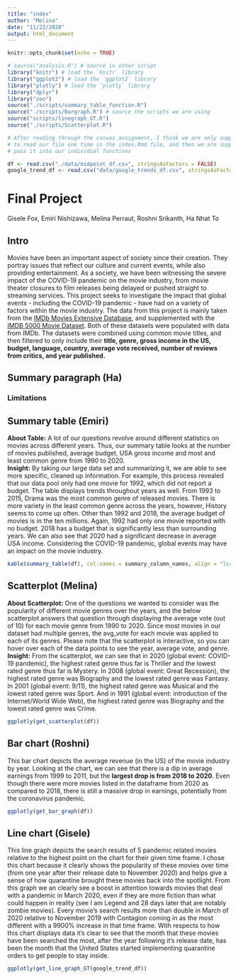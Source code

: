 ```yaml
---
title: "index"
author: "Melina"
date: "11/22/2020"
output: html_document
---
```


```r
knitr::opts_chunk$set(echo = TRUE)
```

```r
# source("analysis.R") # source in other script
library("knitr") # load the `knitr` library
library("ggplot2") # load the `ggplot2` library
library("plotly") # load the `plotly` library
library("dplyr")
library("zoo")
source("./scripts/summary_table_function.R")
source("./scripts/Bargraph.R") # source the scripts we are using
source("scripts/linegraph_GT.R")
source("./scripts/Scatterplot.R")

# After reading through the canvas assignment, I think we are only supposed
# to read our file one time in the index.Rmd file, and then we are supposed to
# pass it into our individual functions

df <- read.csv("./data/midpoint_df.csv", stringsAsFactors = FALSE)
google_trend_df <- read.csv("data/google_trends_df.csv", stringsAsFactors = FALSE)
```
# Final Project
Gisele Fox, Emiri Nishizawa, Melina Perraut, Roshni Srikanth, Ha Nhat To


## Intro
Movies have been an important aspect of society since their creation. They portray issues that reflect our culture and current events, while also providing entertainment. As a society, we have been witnessing the severe impact of the COVID-19 pandemic on the movie industry, from movie theater closures to film releases being delayed or pushed straight to streaming services. This project seeks to investigate the impact that global events - including the COVID-19 pandemic - have had on a variety of factors within the movie industry. The data from this project is mainly taken from the [IMDb Movies Extensive Database](https://www.kaggle.com/stefanoleone992/imdb-extensive-dataset?select=IMDb+movies.csv), and supplemented with the [IMDB 5000 Movie Dataset](https://www.kaggle.com/carolzhangdc/imdb-5000-movie-dataset). Both of these datasets were populated with data from IMDb. The datasets were combined using common movie titles, and then filtered to only include their **title, genre, gross income in the US, budget, language, country, average vote received, number of reviews from critics, and year published.**

## Summary paragraph (Ha)

### Limitations


## Summary table (Emiri)
**About Table:** A lot of our questions revolve around different statistics on movies across different years. Thus, our summary table looks at the number of movies published, average budget, USA gross income and most and least common genre from 1990 to 2020.
<br/> **Insight:** By taking our large data set and summarizing it, we are able to see more specific, cleaned up information. For example, this process revealed that our data pool only had one movie for 1992, which did not report a budget. The table displays trends throughout years as well. From 1993 to 2015, Drama was the most common genre of released movies. There is more variety in the least common genre across the years, however, History seems to come up often. Other than 1992 and 2018, the average budget of movies is in the ten millions. Again, 1992 had only one movie reported with no budget. 2018 has a budget that is significantly less than surrounding years. We can also see that 2020 had a significant decrease in average USA income. Considering the COVID-19 pandemic, global events may have an impact on the movie industry. 
``` r
kable(summary_table(df), col.names = summary_column_names, align = "lcrrrr")
```

## Scatterplot (Melina)
**About Scatterplot:** One of the questions we wanted to consider was the popularity of different movie genres over the years, and the below scatterplot answers that question through displaying the average vote (out of 10) for each movie genre from 1990 to 2020. Since most movies in our dataset had multiple genres, the avg_vote for each movie was applied to each of its genres. Please note that the scatterplot is interactive, so you can hover over each of the data points to see the year, average vote, and genre. 
<br/> **Insight:** From the scatterplot, we can see that in 2020 (global event: COVID-19 pandemic), the highest rated genre thus far is Thriller and the lowest rated genre thus far is Mystery. In 2008 (global event: Great Recession), the highest rated genre was Biography and the lowest rated genre was Fantasy. In 2001 (global event: 9/11), the highest rated genre was Musical and the lowest rated genre was Sport. And in 1991 (global event: introduction of the Internet/World Wide Web), the highest rated genre was Biography and the lowest rated genre was Crime.

``` r
ggplotly(get_scatterplot(df))
```

## Bar chart (Roshni)
This bar chart depicts the average revenue (in the US) of the movie industry by year. Looking at the chart, we can see that there is a dip in average earnings from 1999 to 2011, but the **largest drop is from 2018 to 2020**. Even though there were more movies listed in the dataframe from 2020 as compared to 2018, there is still a massive drop in earnings, potentially from the coronavirus pandemic. 
```r
ggplotly(get_bar_graph(df))

```

## Line chart (Gisele)
This line graph depicts the search results of 5 pandemic related movies relative to the highest point on the chart for their given time frame. I chose this chart because it clearly shows the popularity of these movies over time (from one year after their release date to November 2020) and helps give a sense of how quarantine brought these movies back into the spotlight. From this graph we an clearly see a boost in attention towards movies that deal with a pandemic in March 2020, even if they are more fiction than what could happen in reality (see I am Legend and 28 days later that are notably zombie movies). Every movie's search results more than double in March of 2020 relative to November 2019 with Contagion coming in as the most different with a 9900% increase in that time frame. With respects to how this chart displays data it's clear to see that the month that these movies have been searched the most, after the year following it's release date, has been the month that the United States started implementing quarantine orders to get people to stay inside.
```r
ggplotly(get_line_graph_GT(google_trend_df))

```